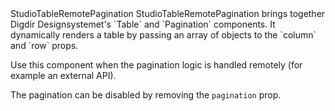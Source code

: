 
<Meta of={StudioTableRemotePaginationStories} />

<Heading level={1} size='small'>
  StudioTableRemotePagination
</Heading>
<Paragraph>
  StudioTableRemotePagination brings together Digdir Designsystemet's `Table` and `Pagination` components.
  It dynamically renders a table by passing an array of objects to the `column` and `row` props.

  Use this component when the pagination logic is handled remotely (for example an external API).

  The pagination can be disabled by removing the `pagination` prop.
</Paragraph>

<Canvas of={StudioTableRemotePaginationStories.Preview} />
